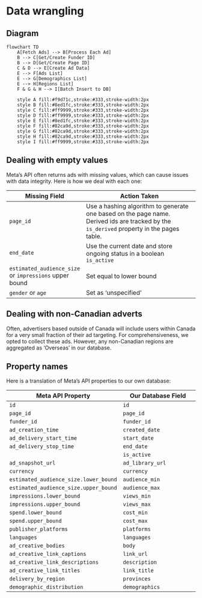 # Data wrangling {#sec-wrangling}

## Diagram
```mermaid
flowchart TD
    A[Fetch Ads] --> B[Process Each Ad]
    B --> C[Get/Create Funder ID]
    B --> D[Get/Create Page ID]
    C & D --> E[Create Ad Data]
    E --> F[Ads List]
    E --> G[Demographics List]
    E --> H[Regions List]
    F & G & H --> I[Batch Insert to DB]

    style A fill:#f9d71c,stroke:#333,stroke-width:2px
    style B fill:#8ed1fc,stroke:#333,stroke-width:2px
    style C fill:#ff9999,stroke:#333,stroke-width:2px
    style D fill:#ff9999,stroke:#333,stroke-width:2px
    style E fill:#8ed1fc,stroke:#333,stroke-width:2px
    style F fill:#82ca9d,stroke:#333,stroke-width:2px
    style G fill:#82ca9d,stroke:#333,stroke-width:2px
    style H fill:#82ca9d,stroke:#333,stroke-width:2px
    style I fill:#ff9999,stroke:#333,stroke-width:2px
```


## Dealing with empty values

Meta's API often returns ads with missing values, which can cause issues with data integrity. Here is how we deal with each one:

| Missing Field                          | Action Taken                                                             |
|----------------------------------------|--------------------------------------------------------------------------|
| `page_id`                              | Use a hashing algorithm to generate one based on the page name. Derived ids are tracked by the `is_derived` property in the pages table.           |
| `end_date`                             | Use the current date and store ongoing status in a boolean `is_active`   |
| `estimated_audience_size` or `impressions` upper bound | Set equal to lower bound                                      |
| `gender` or `age`                      | Set as 'unspecified'                                                     |

## Dealing with non-Canadian adverts

Often, advertisers based outside of Canada will include users within Canada for a very small fraction of their ad targeting. For comprehensiveness, we opted to collect these ads. However, any non-Canadian regions are aggregated as 'Overseas' in our database.

## Property names

Here is a translation of Meta's API properties to our own database:

| Meta API Property                    | Our Database Field               |
|--------------------------------------|----------------------------------|
| `id`                                 | `id`                             |
| `page_id`                            | `page_id`                        |
| `funder_id`                          | `funder_id`                      |
| `ad_creation_time`                   | `created_date`                   |
| `ad_delivery_start_time`             | `start_date`                     |
| `ad_delivery_stop_time`              | `end_date`                       |
|                                      | `is_active`                      |
| `ad_snapshot_url`                    | `ad_library_url`                 |
| `currency`                           | `currency`                       |
| `estimated_audience_size.lower_bound`| `audience_min`                   |
| `estimated_audience_size.upper_bound`| `audience_max`                   |
| `impressions.lower_bound`            | `views_min`                      |
| `impressions.upper_bound`            | `views_max`                      |
| `spend.lower_bound`                  | `cost_min`                       |
| `spend.upper_bound`                  | `cost_max`                       |
| `publisher_platforms`                | `platforms`                      |
| `languages`                          | `languages`                      |
| `ad_creative_bodies`                 | `body`                           |
| `ad_creative_link_captions`          | `link_url`                       |
| `ad_creative_link_descriptions`      | `description`                    |
| `ad_creative_link_titles`            | `link_title`                     |
| `delivery_by_region`                 | `provinces`                      |
| `demographic_distribution`           | `demographics`                   |
